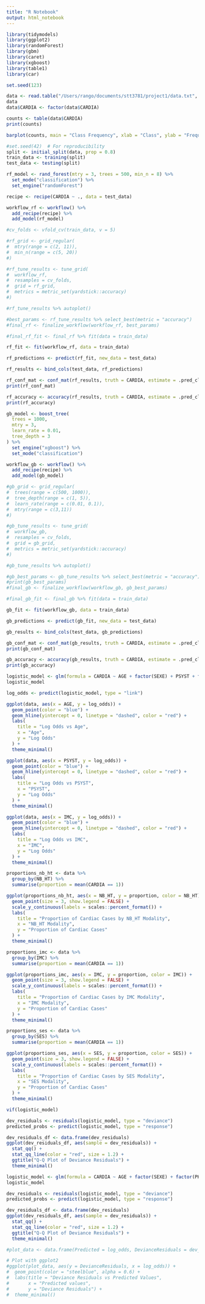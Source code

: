 ```yaml
---
title: "R Notebook"
output: html_notebook
---
```


```r
library(tidymodels)
library(ggplot2)
library(randomForest)
library(gbm)
library(caret)
library(xgboost)
library(table1)
library(car)
```

```r
set.seed(123)
```

```r
data <- read.table("/Users/rango/documents/stt3781/project1/data.txt", header = TRUE, sep = "\t")
data
data$CARDIA <- factor(data$CARDIA)
```

```r
counts <- table(data$CARDIA)
print(counts)
```

```r
barplot(counts, main = "Class Frequency", xlab = "Class", ylab = "Frequency", col = "lightgreen")
```

```r
#set.seed(42)  # For reproducibility
split <- initial_split(data, prop = 0.8)
train_data <- training(split)
test_data <- testing(split)
```

```r
rf_model <- rand_forest(mtry = 3, trees = 500, min_n = 8) %>%
  set_mode("classification") %>%
  set_engine("randomForest")
```

```r
recipe <- recipe(CARDIA ~ ., data = test_data)
```

```r
workflow_rf <- workflow() %>%
  add_recipe(recipe) %>%
  add_model(rf_model)
```

```r
#cv_folds <- vfold_cv(train_data, v = 5)
```

```r
#rf_grid <- grid_regular(
#  mtry(range = c(2, 11)),
#  min_n(range = c(5, 20))
#)
```

```r
#rf_tune_results <- tune_grid(
#  workflow_rf,
#  resamples = cv_folds,
#  grid = rf_grid,
#  metrics = metric_set(yardstick::accuracy)
#)
```

```r
#rf_tune_results %>% autoplot()
```

```r
#best_params <- rf_tune_results %>% select_best(metric = "accuracy")
#final_rf <- finalize_workflow(workflow_rf, best_params)
```

```r
#final_rf_fit <- final_rf %>% fit(data = train_data)
```

```r
rf_fit <- fit(workflow_rf, data = train_data)
```

```r
rf_predictions <- predict(rf_fit, new_data = test_data)

rf_results <- bind_cols(test_data, rf_predictions)

rf_conf_mat <- conf_mat(rf_results, truth = CARDIA, estimate = .pred_class)
print(rf_conf_mat)
```

```r
rf_accuracy <- accuracy(rf_results, truth = CARDIA, estimate = .pred_class)
print(rf_accuracy)
```

```r
gb_model <- boost_tree(
  trees = 1000,
  mtry = 3,
  learn_rate = 0.01,
  tree_depth = 3
) %>%
  set_engine("xgboost") %>%
  set_mode("classification")
```

```r
workflow_gb <- workflow() %>%
  add_recipe(recipe) %>%
  add_model(gb_model)
```

```r
#gb_grid <- grid_regular(
#  trees(range = c(500, 1000)),      
#  tree_depth(range = c(1, 5)),    
#  learn_rate(range = c(0.01, 0.1)),  
#  mtry(range = c(3,11))
#)
```

```r
#gb_tune_results <- tune_grid(
#  workflow_gb,
#  resamples = cv_folds,
#  grid = gb_grid,
#  metrics = metric_set(yardstick::accuracy)
#)
```

```r
#gb_tune_results %>% autoplot()
```

```r
#gb_best_params <- gb_tune_results %>% select_best(metric = "accuracy")
#print(gb_best_params)
#final_gb <- finalize_workflow(workflow_gb, gb_best_params)
```

```r
#final_gb_fit <- final_gb %>% fit(data = train_data)
```

```r
gb_fit <- fit(workflow_gb, data = train_data)
```

```r
gb_predictions <- predict(gb_fit, new_data = test_data)

gb_results <- bind_cols(test_data, gb_predictions)

gb_conf_mat <- conf_mat(gb_results, truth = CARDIA, estimate = .pred_class)
print(gb_conf_mat)
```

```r
gb_accuracy <- accuracy(gb_results, truth = CARDIA, estimate = .pred_class)
print(gb_accuracy)
```

```r
logistic_model <- glm(formula = CARDIA ~ AGE + factor(SEXE) + PSYST + factor(PHYS) + NB_HT + factor(HIS_C) + factor(HISFAM_C) + factor(FUMEUR) + factor(DIAB) + IMC + SES, family = "binomial", data = data)
logistic_model
```

```r
log_odds <- predict(logistic_model, type = "link")
```

```r
ggplot(data, aes(x = AGE, y = log_odds)) +
  geom_point(color = "blue") +
  geom_hline(yintercept = 0, linetype = "dashed", color = "red") +
  labs(
    title = "Log Odds vs Age",
    x = "Age",
    y = "Log Odds"
  ) +
  theme_minimal()
```

```r
ggplot(data, aes(x = PSYST, y = log_odds)) +
  geom_point(color = "blue") +
  geom_hline(yintercept = 0, linetype = "dashed", color = "red") +
  labs(
    title = "Log Odds vs PSYST",
    x = "PSYST",
    y = "Log Odds"
  ) +
  theme_minimal()
```

```r
ggplot(data, aes(x = IMC, y = log_odds)) +
  geom_point(color = "blue") +
  geom_hline(yintercept = 0, linetype = "dashed", color = "red") +
  labs(
    title = "Log Odds vs IMC",
    x = "IMC",
    y = "Log Odds"
  ) +
  theme_minimal()
```

```r
proportions_nb_ht <- data %>%
  group_by(NB_HT) %>%
  summarise(proportion = mean(CARDIA == 1))
```

```r
ggplot(proportions_nb_ht, aes(x = NB_HT, y = proportion, color = NB_HT)) +
  geom_point(size = 3, show.legend = FALSE) +
  scale_y_continuous(labels = scales::percent_format()) +
  labs(
    title = "Proportion of Cardiac Cases by NB_HT Modality",
    x = "NB_HT Modality",
    y = "Proportion of Cardiac Cases"
  ) +
  theme_minimal()
```

```r
proportions_imc <- data %>%
  group_by(IMC) %>%
  summarise(proportion = mean(CARDIA == 1))
```

```r
ggplot(proportions_imc, aes(x = IMC, y = proportion, color = IMC)) +
  geom_point(size = 3, show.legend = FALSE) +
  scale_y_continuous(labels = scales::percent_format()) +
  labs(
    title = "Proportion of Cardiac Cases by IMC Modality",
    x = "IMC Modality",
    y = "Proportion of Cardiac Cases"
  ) +
  theme_minimal()
```

```r
proportions_ses <- data %>%
  group_by(SES) %>%
  summarise(proportion = mean(CARDIA == 1))
```

```r
ggplot(proportions_ses, aes(x = SES, y = proportion, color = SES)) +
  geom_point(size = 3, show.legend = FALSE) +
  scale_y_continuous(labels = scales::percent_format()) +
  labs(
    title = "Proportion of Cardiac Cases by SES Modality",
    x = "SES Modality",
    y = "Proportion of Cardiac Cases"
  ) +
  theme_minimal()
```

```r
vif(logistic_model)
```

```r
dev_residuals <- residuals(logistic_model, type = "deviance")
predicted_probs <- predict(logistic_model, type = "response")
```

```r
dev_residuals_df <- data.frame(dev_residuals)
ggplot(dev_residuals_df, aes(sample = dev_residuals)) +
  stat_qq() +
  stat_qq_line(color = "red", size = 1.2) +
  ggtitle("Q-Q Plot of Deviance Residuals") +
  theme_minimal()
```

```r
logistic_model <- glm(formula = CARDIA ~ AGE + factor(SEXE) + factor(PHYS) + NB_HT + factor(HIS_C) + factor(HISFAM_C) + factor(FUMEUR) + factor(DIAB) + IMC + SES, family = "binomial", data = data)
logistic_model
```

```r
dev_residuals <- residuals(logistic_model, type = "deviance")
predicted_probs <- predict(logistic_model, type = "response")
```

```r
dev_residuals_df <- data.frame(dev_residuals)
ggplot(dev_residuals_df, aes(sample = dev_residuals)) +
  stat_qq() +
  stat_qq_line(color = "red", size = 1.2) +
  ggtitle("Q-Q Plot of Deviance Residuals") +
  theme_minimal()
```

```r
#plot_data <- data.frame(Predicted = log_odds, DevianceResiduals = dev_residuals)

# Plot with ggplot2
#ggplot(plot_data, aes(y = DevianceResiduals, x = log_odds)) +
#  geom_point(color = "steelblue", alpha = 0.6) +
#  labs(title = "Deviance Residuals vs Predicted Values",
#       x = "Predicted values",
#       y = "Deviance Residuals") +
#  theme_minimal()
```
